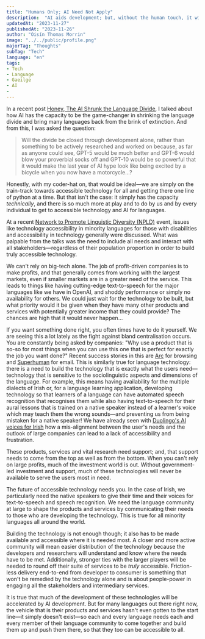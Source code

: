 ---
title: "Humans Only; AI Need Not Apply"
description:  "AI aids development; but, without the human touch, it will never be accessible to all."
updatedAt: "2023-11-27"
publishedAt: "2023-11-26"
author: "Oisín Thomas Morrin"
image: "../../public/profile.png"
majorTag: "Thoughts"
subTag: "Tech"
language: "en"
tags: 
- Tech
- Language
- Gaeilge
- AI
- 
---

In a recent post [Honey, The AI Shrunk the Language Divide](https://oisinthomasmorrin.com/blog/ai-shrunk-the-language-divide), I talked about how AI has the capacity to be the game-changer in shrinking the language divide and bring many languages back from the brink of extinction. And from this, I was asked the question:

> Will the divide be closed through development alone, rather than something to be actively researched and worked on because, as far as anyone could see, GPT-5 would be much better and GPT-6 would blow your proverbial socks off and GPT-10 would be so powerful that it would make the last year of AI hype look like being excited by a bicycle when you now have a motorcycle...?

Honestly, with my coder-hat on, that would be ideal—we are simply on the train-track towards accessible technology for all and getting there one line of python at a time. But that isn't the case: it simply has the capacity *technically*, and there is so much more at play and to do by us and by every individual to get to accessible technology and AI for languages.

At a recent [Network to Promote Linguistic Diversity (NPLD)](https://www.npld.eu/) event, issues like technology accessibility in minority languages for those with disabilities and accessibility in technology generally were discussed. What was palpable from the talks was the need to include all needs and interact with all stakeholders—regardless of their population proportion in order to build truly accessible technology.

We can't rely on big-tech alone. The job of profit-driven companies is to make profits, and that generally comes from working with the largest markets, even if smaller markets are in a greater need of the service. This leads to things like having cutting-edge text-to-speech for the major languages like we have in OpenAI, and shoddy performance or simply no availability for others. We could just wait for the technology to be built, but what priority would it be given when they have many other products and services with potentially greater income that they could provide? The chances are high that it would never happen...

If you want something done right, you often times have to do it yourself. We are seeing this a lot lately as the fight against bland centralisation occurs. You are constantly being asked by companies: "Why use a product that is so-so for most things when you can use this one that is perfect for exactly the job you want done?" Recent success stories in this are [Arc](https://arc.net/) for browsing and [Superhuman](https://superhuman.com/) for email. This is similarly true for language technology: there is a need to build the technology that is exactly what the users need—technology that is sensitive to the sociolinguistic aspects and dimensions of the language. For example, this means having availability for the multiple dialects of Irish or, for a language learning application, developing technology so that learners of a language can have automated speech recognition that recognises them while also having text-to-speech for their aural lessons that is trained on a native speaker instead of a learner's voice which may teach them the wrong sounds—and preventing us from being mistaken for a native speaker! We have already seen with [Duolingo's AI voices for Irish](https://tuairisc.ie/cainteoir-duchais-gaeilge-cloiste-den-uair-dheireanach-ar-an-aip-foghlama-teanga/) how a mis-alignment between the user's needs and the outlook of large companies can lead to a lack of accessibility and frustration.

These products, services and vital research need support; and, that support needs to come from the top as well as from the bottom. When you can't rely on large profits, much of the investment world is out. Without government-led investment and support, much of these technologies will never be available to serve the users most in need. 

The future of accessible technology needs you. In the case of Irish, we particularly need the native speakers to give their time and their voices for text-to-speech and speech recognition. We need the language community at large to shape the products and services by communicating their needs to those who are developing the technology. This is true for all minority languages all around the world.

Building the technology is not enough though; it also has to be made available and accessible where it is needed most. A closer and more active community will mean easier distribution of the technology because the developers and researchers will understand and know where the needs have to be met. Additionally, stronger ties with the larger players will be needed to round off their suite of services to be *truly* accessible. Friction-less delivery end-to-end from developer to consumer is something that won't be remedied by the technology alone and is about people-power in engaging all the stakeholders and intermediary services.

It is true that much of the development of these technologies will be accelerated by AI development. But for many languages out there right now, the vehicle that is their products and services hasn't even gotten to the start line—it simply doesn't exist—so each and every language needs each and every member of their language community to come together and build them up and push them there, so that they too can be accessible to all.